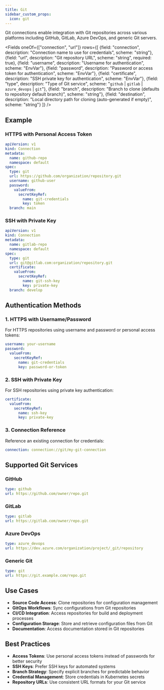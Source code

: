 ```yaml
---
title: Git
sidebar_custom_props:
  icon: git
---
```


<!-- Source: modules/duty/connection/git.go:166#GitConnection -->

Git connections enable integration with Git repositories across various platforms including GitHub, GitLab, Azure DevOps, and generic Git servers.

<Fields oneOf={["connection", "url"]} rows={[
  {field: "connection", description: "Connection name to use for credentials", scheme: "string"},
  {field: "url", description: "Git repository URL", scheme: "string", required: true},
  {field: "username", description: "Username for authentication", scheme: "EnvVar"},
  {field: "password", description: "Password or access token for authentication", scheme: "EnvVar"},
  {field: "certificate", description: "SSH private key for authentication", scheme: "EnvVar"},
  {field: "type", description: "Type of Git service", scheme: "`github` | `gitlab` | `azure_devops` | `git`"},
  {field: "branch", description: "Branch to clone (defaults to repository default branch)", scheme: "string"},
  {field: "destination", description: "Local directory path for cloning (auto-generated if empty)", scheme: "string"}
]} />

## Example

### HTTPS with Personal Access Token

```yaml title="git-https-connection.yaml"
apiVersion: v1
kind: Connection
metadata:
  name: github-repo
  namespace: default
spec:
  type: git
  url: https://github.com/organization/repository.git
  username: github-user
  password:
    valueFrom:
      secretKeyRef:
        name: git-credentials
        key: token
  branch: main
```

### SSH with Private Key

```yaml title="git-ssh-connection.yaml"
apiVersion: v1
kind: Connection
metadata:
  name: gitlab-repo
  namespace: default
spec:
  type: git
  url: git@gitlab.com:organization/repository.git
  certificate:
    valueFrom:
      secretKeyRef:
        name: git-ssh-key
        key: private-key
  branch: develop
```

## Authentication Methods

### 1. HTTPS with Username/Password
For HTTPS repositories using username and password or personal access tokens:

```yaml
username: your-username
password:
  valueFrom:
    secretKeyRef:
      name: git-credentials
      key: password-or-token
```

### 2. SSH with Private Key
For SSH repositories using private key authentication:

```yaml
certificate:
  valueFrom:
    secretKeyRef:
      name: ssh-key
      key: private-key
```

### 3. Connection Reference
Reference an existing connection for credentials:

```yaml
connection: connection://git/my-git-connection
```

## Supported Git Services

### GitHub
```yaml
type: github
url: https://github.com/owner/repo.git
```

### GitLab
```yaml
type: gitlab
url: https://gitlab.com/owner/repo.git
```

### Azure DevOps
```yaml
type: azure_devops
url: https://dev.azure.com/organization/project/_git/repository
```

### Generic Git
```yaml
type: git
url: https://git.example.com/repo.git
```

## Use Cases

- **Source Code Access**: Clone repositories for configuration management
- **GitOps Workflows**: Sync configurations from Git repositories
- **CI/CD Integration**: Access repositories for build and deployment processes
- **Configuration Storage**: Store and retrieve configuration files from Git
- **Documentation**: Access documentation stored in Git repositories

## Best Practices

- **Access Tokens**: Use personal access tokens instead of passwords for better security
- **SSH Keys**: Prefer SSH keys for automated systems
- **Branch Strategy**: Specify explicit branches for predictable behavior
- **Credential Management**: Store credentials in Kubernetes secrets
- **Repository URLs**: Use consistent URL formats for your Git service